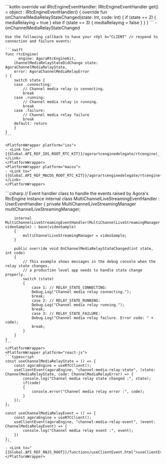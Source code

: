 <PlatformWrapper platform="android">
    ```kotlin
    override val iRtcEngineEventHandler: IRtcEngineEventHandler
        get() = object : IRtcEngineEventHandler() {
            override fun onChannelMediaRelayStateChanged(state: Int, code: Int) {
                if (state == 2) {
                    mediaRelaying = true
                } else if (state == 3) {
                    mediaRelaying = false
                }
            }
    }
    ```
    - <Link to="{{Global.API_REF_ANDROID_ROOT}}/class_irtcengineeventhandler.html#callback_irtcengineeventhandler_onchannelmediarelaystatechanged">onChannelMediaRelayStateChanged</Link>
</PlatformWrapper>
<PlatformWrapper platform={["ios","macos"]}>

    Use the following callback to have your <Vpl k="CLIENT" /> respond to connection and failure events:

    ```swift
    func rtcEngine(
        _ engine: AgoraRtcEngineKit,
        channelMediaRelayStateDidChange state: AgoraChannelMediaRelayState,
        error: AgoraChannelMediaRelayError
    ) {
        switch state {
        case .connecting:
            // Channel media relay is connecting.
            break
        case .running:
            // Channel media relay is running.
            break
        case .failure:
            // Channel media relay failure
            break
        default: return
        }
    }
    ```

    <PlatformWrapper platform="ios">
    - <Link to="{{Global.API_REF_IOS_ROOT_RTC_KIT}}/agorartcenginedelegate/rtcengine(_:channelmediarelaystatedidchange:error:)">rtcEngine(_:channelMediaRelayStateDidChange:error:)</Link>
    </PlatformWrapper>
    <PlatformWrapper platform="macos">
    - <Link to="{{Global.API_REF_MACOS_ROOT_RTC_KIT}}/agorartcenginedelegate/rtcengine(_:channelmediarelaystatedidchange:error:)">rtcEngine(_:channelMediaRelayStateDidChange:error:)</Link>
    </PlatformWrapper>

</PlatformWrapper>
<PlatformWrapper platform="unity">
    ```csharp
    // Event handler class to handle the events raised by Agora's RtcEngine instance
    internal class MultiChannelLiveStreamingEventHandler : UserEventHandler
    {
        private MultiChannelLiveStreamingManager multiChannelLiveStreamingManager;
        
        internal MultiChannelLiveStreamingEventHandler(MultiChannelLiveStreamingManager videoSample) : base(videoSample)
        {
            multiChannelLiveStreamingManager = videoSample;
        }
        
        public override void OnChannelMediaRelayStateChanged(int state, int code)
        {
            // This example shows messages in the debug console when the relay state changes,
            // a production level app needs to handle state change properly.
            switch (state)
            {
                case 1: // RELAY_STATE_CONNECTING:
                Debug.Log("Channel media relay connecting.");
                break;
                case 2: // RELAY_STATE_RUNNING:
                Debug.Log("Channel media relay running.");
                break;
                case 3: // RELAY_STATE_FAILURE:
                Debug.Log("Channel media relay failure. Error code: " + code);
                break;
            }
        }
    }
    ```
    </PlatformWrapper>
    <PlatformWrapper platform="react-js">
    ```typescript
    const useChannelMediaRelayState = () => {
        const agoraEngine = useRTCClient();
        useClientEvent(agoraEngine, "channel-media-relay-state", (state: ChannelMediaRelayState, code: ChannelMediaRelayError) => {
            console.log("Channel media relay state changed :", state);
            if(code)
            {
                console.error("Channel media relay error :", code);
            }
        });
    };
    
    const useChannelMediaRelayEvent = () => {
        const agoraEngine = useRTCClient();
        useClientEvent(agoraEngine, "channel-media-relay-event", (event: ChannelMediaRelayEvent) => {
            console.log("Channel media relay event :", event);
        })
    };
    ```
    - <Link to="{{Global.API_REF_RNJS_ROOT}}/functions/useClientEvent.html">useClientEvent</Link>
    </PlatformWrapper>